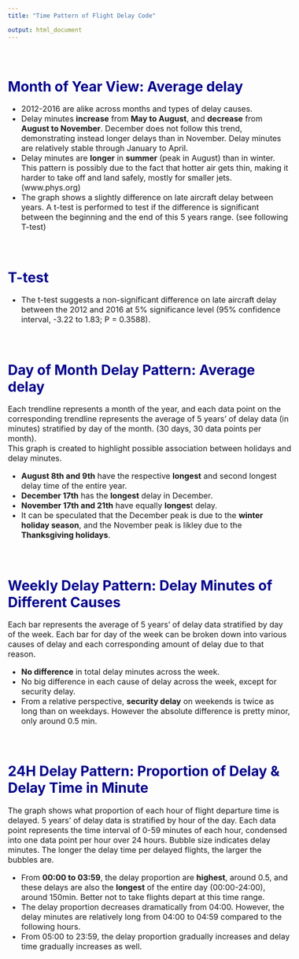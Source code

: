 ```yaml
---
title: "Time Pattern of Flight Delay Code"

output: html_document
---
```


<style type="text/css">

body{ /* Normal  */
      font-size: 16px;
  }
}
h1.title {
  font-size: 30px;
  color: DarkBlue;
}
h1 { /* Header 1 */
  font-size: 28px;
  color: DarkBlue;
}
h2 { /* Header 2 */
    font-size: 16px;
  color: DarkBlue;
}

}
code.r{ /* Code block */
    font-size: 12px;
}
pre { /* Code block - determines code spacing between lines */
    font-size: 14px;
}
</style>

\


# Month of Year View: Average delay


* 2012-2016 are alike across months and types of delay causes. 
* Delay minutes **increase** from **May to August**, and **decrease** from **August to November**. December does not follow this trend, demonstrating instead longer delays than in November. Delay minutes are relatively stable through January to April. 
* Delay minutes are **longer** in **summer** (peak in August) than in winter. This pattern is possibly due to the fact that hotter air gets thin, making it harder to take off and land safely, mostly for smaller jets. (www.phys.org)
* The graph shows a slightly difference on late aircraft delay between years. A t-test is performed to test if the difference is significant between the beginning and the end of this 5 years range. (see following T-test)

\


# T-test


* The t-test suggests a non-significant difference on late aircraft delay between the 2012 and 2016 at 5% significance level (95% confidence interval, -3.22 to 1.83; P = 0.3588).

\


# Day of Month Delay Pattern: Average delay

Each trendline represents a month of the year, and each data point on the corresponding trendline represents the average of 5 years' of delay data (in minutes) stratified by day of the month.  (30 days, 30 data points per month). \
This graph is created to highlight possible association between holidays and delay minutes.

* **August 8th and 9th** have the respective **longest** and second longest delay time of the entire year.  
* **December 17th** has the **longest** delay in December. 
* **November 17th and 21th** have equally **longes**t delay. 
* It can be speculated that the December peak is due to the **winter holiday season**, and the November peak is likley due to the **Thanksgiving holidays**. 

\


# Weekly Delay Pattern: Delay Minutes of Different Causes

Each bar represents the average of 5 years' of delay data stratified by day of the week. Each bar for day of the week can be broken down into various causes of delay and each corresponding amount of delay due to that reason. 

* **No difference** in total delay minutes across the week.
* No big difference in each cause of delay across the week, except for security delay.
* From a relative perspective, **security delay** on weekends is twice as long than on weekdays. However the absolute difference is pretty minor, only around 0.5 min.

\


# 24H Delay Pattern: Proportion of Delay & Delay Time in Minute

The graph shows what proportion of each hour of flight departure time is delayed. 5 years' of delay data is stratified by hour of the day. Each data point represents the time interval of 0-59 minutes of each hour, condensed into one data point per hour over 24 hours. Bubble size indicates delay minutes. The longer the delay time per delayed flights, the larger the bubbles are. 


* From **00:00 to 03:59**, the delay proportion are **highest**, around 0.5, and these delays are also the **longest** of the entire day (00:00-24:00), around 150min. Better not to take flights depart at this time range.
* The delay proportion decreases dramatically from 04:00. However, the delay minutes are relatively long from 04:00 to 04:59 compared to the following hours. 
* From 05:00 to 23:59, the delay proportion gradually increases and delay time gradually increases as well.
